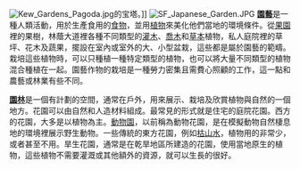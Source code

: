 [[Image:Kew_Gardens_Pagoda.jpg|left]]的宝塔。]]
[[Image:SF_Japanese_Garden.JPG|right]]
'''[[園藝|園藝]]'''是一種人類活動，用於生產食用的[[食物|食物]]，並用[[植物|植物]]來美化他們當地的環境條件。從[[果園|果園]]裡的果樹，林蔭大道裡各種不同類型的[[灌木|灌木]]、[[喬木|喬木]]和[[草本|草本]]植物，私人庭院裡的草坪、花木及蔬果，擺設在室內或室外的大、小型盆栽，這些都是屬於園藝的範疇。栽培這些植物時，可以只種植一種特定類型的植物，也可以將大量不同類型的植物混合種植在一起。園藝作物的栽培是一種勞力密集且需費心照顧的工作，這一點和農藝或林業有些不同。

'''[[園林|園林]]'''是一個有計劃的空間，通常在戶外，用來展示、栽培及欣賞植物與自然的一個地方。花園可以由自然和人造材料組成。最常見的形式就是住宅的庭院花園。西方的花園，大多是以植物為主。[[動物園|動物園]]，以前稱為動物花園，是在模擬動物自然棲息地的環境裡展示野生動物。一些傳統的東方花園，例如[[枯山水|枯山水]]，植物用的非常少，或者甚至不用。旱生花園，通常是在乾旱地區所建造的花園，使用當地原生的植物，這些植物不需要灌溉或其他額外的資源，就可以生長的很好。

<div style="text-align:center; margin:-7px; padding-bottom:12px;">{{purge|'''刷新以下内容 ''(purge)'''''}}</div>